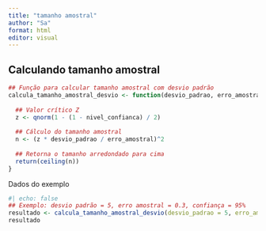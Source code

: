 ```yaml
---
title: "tamanho amostral"
author: "Sa"
format: html
editor: visual
---
```


## Calculando tamanho amostral

```r
## Função para calcular tamanho amostral com desvio padrão
calcula_tamanho_amostral_desvio <- function(desvio_padrao, erro_amostral, nivel_confianca) {
  
  ## Valor crítico Z
  z <- qnorm(1 - (1 - nivel_confianca) / 2)
  
  ## Cálculo do tamanho amostral
  n <- (z * desvio_padrao / erro_amostral)^2
  
  ## Retorna o tamanho arredondado para cima
  return(ceiling(n))
}
```

Dados do exemplo
```r
#| echo: false
## Exemplo: desvio padrão = 5, erro amostral = 0.3, confiança = 95%
resultado <- calcula_tamanho_amostral_desvio(desvio_padrao = 5, erro_amostral = 0.3, nivel_confianca = 0.95)
resultado
```

